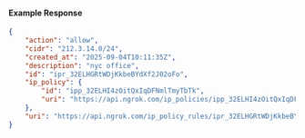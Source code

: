 #### Example Response

```json
{
	"action": "allow",
	"cidr": "212.3.14.0/24",
	"created_at": "2025-09-04T10:11:35Z",
	"description": "nyc office",
	"id": "ipr_32ELHGRtWDjKkbeBYdXf2J02oFo",
	"ip_policy": {
		"id": "ipp_32ELHI4zOitQxIqDFNmlTmyTbTk",
		"uri": "https://api.ngrok.com/ip_policies/ipp_32ELHI4zOitQxIqDFNmlTmyTbTk"
	},
	"uri": "https://api.ngrok.com/ip_policy_rules/ipr_32ELHGRtWDjKkbeBYdXf2J02oFo"
}
```
